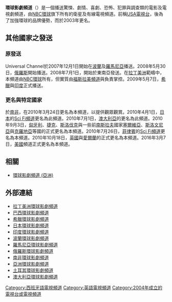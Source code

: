 {{Infobox TV channel|
| name= 環球影劇頻道<br/>Universal Channel
| logosize=200px
| logofile=Universal Channel Logo 2013.svg
| logocaption=Universal Channel logo
| slogan='''百分百角色魅力'''
| logoalt=
| launch= 2004年9月1日
| share=
| sister names= 
| share as of= 
| share source= 
| owner=[[NBC環球|NBC環球]]（[[康卡斯特|康卡斯特]]）<br> <small>巴西：[[NBC環球|NBC環球]]（50%）、{{link-en|Globosat|Globosat}}（{{link-en|Grupo Globo|Grupo Globo}}，50%）</small>
| web=
| availability note =
| sat serv 1 = [[拉丁美洲|拉丁美洲]][[DirecTV|DirecTV]]
| sat chan 1 = Channel 218 <br> Channel 1218 (HD)
| sat serv 2 = [[Dish_México|墨西哥Dish]]
| sat chan 2 = Channel 203<br>Channel 901 (HD)
| sat serv 3 = [[SKY_México|墨西哥SKY]]<small>（[[中美洲|中美洲]]）</small>
| sat chan 3 = Channel 43
| sat serv 4 = [[波蘭|波蘭]][[N_(Poland)|N]]
| sat chan 4 = Channel 38
| sat serv 5 = [[NTV_Plus|NTV Plus]] <br> <small>([[Russia|Russia]])</small>
| sat chan 5 =
| sat serv 6 = [[土耳其|土耳其]][[D-Smart|D-Smart]]
| sat chan 6 = Channel 17
| sat serv 7 = 東西非洲[[DStv|DStv]]
| sat chan 7 = Channel 117
| sat serv 8 = [[南非|南非]][[DStv|DStv]]
| sat chan 8 = Channel 117
| sat serv 9 = [[澳大利亞|澳大利亞]][[Foxtel|Foxtel]]
| sat chan 9 = Channel 116
| sat serv 10 = [[澳大利亞|澳大利亞]][[Austar|Austar]]
| sat chan 10 = Channel 116
| sat serv 11 = [[Dish_Network|Dish Network]]
| sat chan 11 = Channel 247
| sat serv 12 = [[DirecTV|DirecTV]]
| sat chan 12 = Channel 569
| cable serv 1 = [[巴西|巴西]][[Net_Serviços_de_Comunicação|NET]]
| cable chan 1 = Channel 130 <br> Channel 630 ([[HDTV|HD]])
| cable serv 2 = [[VTR_(telecom_company)|VTR]]
| cable chan 2 = Channel 31
| cable serv 3 = [[土耳其|土耳其]][[Turksat_(company)|Teledünya]]
| cable chan 3 = Channel 21
| cable serv 4 = AlmaTV <br> <small>([[Kazakhstan|Kazakhstan]])</small>
| cable chan 4 =
| cable serv 5 = Digital TV <br> <small>([[Kazakhstan|Kazakhstan]])</small>
| cable chan 5 =
| cable serv 6 = [[波蘭|波蘭]]UPC
| cable chan 6 = Channel 486
| cable serv 7 = [[波斯尼亞和黑塞哥維納|波斯尼亞和黑塞哥維納]][[Telemach|Telemach]]
| cable chan 7 = Channel 031
| cable serv 8 = [[墨西哥|墨西哥]][[MASTV|MASTV]]
| cable chan 8 = Channel 53
| adsl serv 1 = [[希臘|希臘]][[OTE_TV|Conn-x TV]]
| adsl chan 1 = Channel 9
| adsl serv 2 = [[摩爾多瓦|摩爾多瓦]][[Moldtelecom|Moldtelecom]]
| adsl chan 2 = Channel 114
| adsl serv 3 = [[波斯尼亞和黑塞哥維納|波斯尼亞和黑塞哥維納]][[Moja_TV|Moja TV]]
| adsl chan 3 = Channel 107
| adsl serv 4 = [[澳大利亞|澳大利亞]][[Fetch_TV|Fetch TV]]
| adsl chan 4 = Channel 107
| dummy parameter =
|}}

'''環球影劇頻道'''（{{lang-en|'''Universal Channel'''}}）是一個播送驚悚、劇情、喜劇、恐怖、犯罪與調查類的電影及電視劇頻道，由[[NBC環球|NBC環球]]旗下{{link-en|NBC環球國際電視網|NBCUniversal International Networks}}所有的衛星及有線電視頻道。前稱[[USA電視台|USA電視台]]，後為了加強環球的品牌優勢，而於2003年更名。

== 其他國家之發送 ==
=== 原發送 ===
Universal Channel於2007年12月1日開始在[[波蘭|波蘭]]及[[羅馬尼亞|羅馬尼亞]]播送。2008年5月30日，[[俄羅斯|俄羅斯]]開始播送。2008年7月1日，開始於東南亞發送。在[[拉丁美洲|拉丁美洲]]範疇中，本頻道由[[NBC環球|NBC環球]]所有，但實質由[[福斯廣播公司|福斯拉美頻道]]與{{link-en|Globosat|Globosat}}負責掌控。2009年5月7日，[[希臘|希臘]]與[[印度|印度]]正式播送。

=== 更名與特定國家 ===
於[[南非|南非]]，{{le|Hallmark頻道|Hallmark Channel}}在2010年3月24日更名為本頻道，以提供{{link-en|數字衛星電視|DStv}}觀眾觀賞。2010年4月1日，[[日本|日本]]的[[Syfy|Sci Fi頻道]]更名為此頻道。2010年7月1日，[[澳大利亞|澳大利亞]]的{{link-en|Hallmark Channel (澳大利亞)|Hallmark Channel (Australia)|Hallmark Channel}}更名為此頻道。2010年9月3日，[[匈牙利|匈牙利]]、[[捷克|捷克]]、[[斯洛伐克|斯洛伐克]]與一些前[[南斯拉夫|南斯拉夫]]國家[[塞爾維亞|塞爾維亞]]、[[斯洛文尼亞|斯洛文尼亞]]與[[克羅地亞|克羅地亞]]等國的{{le|Hallmark頻道|Hallmark Channel}}正式更名為本頻道。2010年7月26日，[[菲律賓|菲律賓]]的[[Syfy_(亞洲)|Sci Fi頻道]]更名為本頻道。2010年10月18日，[[英國|英國]]與[[愛爾蘭|愛爾蘭]]的{{link-en|環球影劇頻道 (英國)|Universal Channel (UK)|Hallmark Channel}}正式更名為本頻道。2016年3月7日，[[美國|美國]]{{link-en|環球HD|Universal HD}}頻道正式更名為本頻道。

== 相關 ==
* [[環球影劇頻道_(亞洲)|環球影劇頻道 (亞洲)]]

== 外部連結 ==
*[https://web.archive.org/web/20070915041048/http://www.universalchannel.tv/ 拉丁美洲環球影劇頻道]
*[http://www.universalchannel.com.br/ 巴西環球影劇頻道]
*[https://web.archive.org/web/20110301113107/http://www.universalchannel.gr/ 希臘環球影劇頻道]
*[http://www.universalchannel.jp/ 日本環球影劇頻道] {{Wayback|url=http://www.universalchannel.jp/ |date=20100403214914 }}
*[http://www.universalchannel.in/ 印度環球影劇頻道]{{dead link|date=2018年3月 |bot=InternetArchiveBot |fix-attempted=yes }}
*[https://web.archive.org/web/20090416183005/http://www.universalchannel.pl/ 波蘭環球影劇頻道]
*[https://archive.is/20120630190344/http://www.universalchannel.ro/ 羅馬尼亞環球影劇頻道]
*[https://web.archive.org/web/20090416112634/http://www.universalchannel.ru/ 俄羅斯環球影劇頻道]
*[http://www.universalchannel.co.za/ 南非環球影劇頻道] {{Wayback|url=http://www.universalchannel.co.za/ |date=20180414205417 }}
*[http://www.universalchannel.asia/ 亞洲環球影劇頻道] {{Wayback|url=http://www.universalchannel.asia/ |date=20180321040029 }}
*[https://web.archive.org/web/20140131012852/http://www.universalchannel.com.tr/ 土耳其環球影劇頻道]
*[http://www.universalchannel.com.au/ 澳大利亞環球影劇頻道] {{Wayback|url=http://www.universalchannel.com.au/ |date=20180528194647 }}

{{NBC環球集團}}

[[Category:西班牙語電視頻道|Category:西班牙語電視頻道]]
[[Category:英語電視頻道|Category:英語電視頻道]]
[[Category:2004年成立的電視台或電視頻道|Category:2004年成立的電視台或電視頻道]]